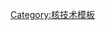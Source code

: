{{Navbox
|name  = Fusion experiments
|state = {{{state|autocollapse}}}
|title = [[聚变实验列表|约束核聚變實驗裝置]]
|listclass = hlist
|groupstyle = line-height:1.2em;
|liststyle  = background:white; line-height:1.5em;

|group1 = [[磁约束聚变|磁约束]]
|list1  = {{Navbox subgroup
 |groupstyle = width:8em;
 |liststyle  = width:auto;line-height:1.5em;

 |group1 = [[托卡马克]]
 |list1  = {{Navbox subgroup
  |groupstyle = width:6em; font-weight:normal;
  |liststyle  = width:auto;line-height:1.2em;
  |group1 = 國際
  |list1  =
* [[国际热核聚变实验反应堆|ITER]]
* {{tsl|en|DEMOnstration_Power_Station||DEMO}}
*{{le|PROTO(聚变反应堆)|PROTO (fusion reactor)}}

  |group2 = 美洲
  |list2  = 
* {{flagicon|CAN}} {{tsl|en|Plasma Physics Laboratory (Saskatchewan)||STOR-M}}
* {{flagicon|USA}} {{tsl|en|Alcator C-Mod||Alcator C-Mod}}
* {{tsl|en|DIII-D (fusion reactor)||DIII-D}}
* {{tsl|en|SPARC (tokamak)||SPARC}}
* {{tsl|en|Electric Tokamak||ET}}
* {{tsl|en|Lithium Tokamak Experiment||LTX}}
* {{tsl|en|National Spherical Torus Experiment Upgrade||NSTX-U}}
* {{tsl|en|Pegasus Toroidal Experiment||Pegasus}}
* [[Princeton Beta Experiment-Modified|PBX-M]]
* [[Texas Experimental Tokamak|TEXT]]
* {{tsl|en|Tokamak Fusion Test Reactor||TFTR}}
* {{flagicon|BRA}}{{tsl|en|ETE_(tokamak)||ETE}}
* {{flagicon|MEX}}[[Novillo Tokamak|Novillo]]

  |group3 = 亞洲和澳洲
  |list3  = 
* {{flagicon|AUS}} [[LT-1]]
* {{flagicon|CHN}} [[CT-6 (tokamak)|CT-6]]
* [[CFETR]]
* [[全超导托卡马克核聚变实验装置|EAST]]
* [[HL-1]]([[HL-1M|M]])
* [[HL-2A]]
* [[中国环流器二号M|HL-2M]]
* [[HT-6]]([[HT-6B|B]], [[HT-6M|M]])
* [[合肥托卡马克7号|HT-7]]([[先进超导托卡马克实验装置|U]])
* [[KT-5]]
* [[SUNIST]]
* {{flagicon|IND}} {{tsl|en|ADITYA (tokamak)||ADITYA}}
* {{tsl|en|SST-1 (tokamak)||SST-1}}
* {{flagicon|IRI}} [[IR-T1]] 
* {{flagicon|JPN}} [[JT-60]]
* [[Q-shu University Experiment with Steady State Spherical Tokamak|QUEST]]
* {{flagicon|KAZ}} [[Kazakhstan Tokamak for Material testing|KTM]]
* {{flagicon|PAK}} {{tsl|en|GLAST (tokamak)||GLAST}}
* {{flagicon|ROK}} [[KSTAR]]
* [[KDEMO]]

  |group4 =歐洲
  |list4  = 
* {{flagicon|EU}} [[Joint European Torus|JET]]
* {{flagicon|CZE}} {{tsl|en|COMPASS tokamak || COMPASS}}
* [[GOLEM tokamak | GOLEM]]
* {{flagicon|ESP}} [[TJ-I]]
* {{flagicon|FRA}} {{tsl|en|WEST (formerly Tore Supra)||WEST (Tore Supra)}}
* {{tsl|en|Tokamak de Fontenay aux Roses||TFR}}
* {{flagicon|GER}} {{tsl|en|ASDEX Upgrade||ASDEX Upgrade}}
* [[TEXTOR]]
* {{flagicon|ITA}} {{tsl|en|Frascati Tokamak Upgrade||FTU}}
* {{tsl|en|IGNITOR||IGNITOR}}
* {{flagicon|NLD}} [[Rijnhuizen Tokamak Project|RTP]]
* {{flagicon|PRT}} {{tsl|en|ISTTOK||ISTTOK}}
* {{flagicon|RUS}} [[T-3 (reactor)|T-3]]
* [[T-4 (reactor)|T-4]]
* [[T-10 (reactor)|T-10]]
* {{tsl|en|T-15 (reactor)||T-15}}
* {{flagicon|SUI}} {{tsl|en|Tokamak à configuration variable||TCV}}
* {{flagicon|UK}} {{tsl|en|Small Tight Aspect Ratio Tokamak||START}}
* {{tsl|en|Mega Ampere Spherical Tokamak||MAST}}
* {{tsl|en|MAST-Upgrade||MAST-U}}
  }}

 |group2 = [[仿星器]]
 |list2  = {{Navbox subgroup
  |groupstyle = width:6em; font-weight:normal;
  |liststyle  = width:auto;line-height:1.2em;

  |group1 = 美洲
  |list1  =
* {{flagicon|USA}} [[Advanced Toroidal Facility|ATF]]
* [[Compact Auburn Torsatron|CAT]]
* {{tsl|en|Helically Symmetric Experiment||HSX}}
* {{tsl|en|National Compact Stellarator Experiment||NCSX}}
* [[Quasi-Poloidal Stellarator|QPS]]

  |group2 = 亞洲和澳洲
  |list2  =
* {{flagicon|AUS}} {{tsl|en|H-1NF||H-1NF}}
* {{flagicon|CHN}} [[Lingyun (stellarator)|Lingyun]]
* {{flagicon|JPN}} [[Compact Helical System|CHS]]
* [[Heliotron J]]
* {{tsl|en|Large Helical Device||LHD}}
* [[TU-Heliac]]

  |group3 =歐洲
  |list3  =
* {{flagicon|ESP}} [[UST-1]]
* [[UST-2]]
* [[TJ-IU]] 
* {{tsl|en|TJ-II||TJ-II}} 
* {{flagicon|GER}} [[TJ-K]]
* [[WEGA (stellarator)|WEGA]]
* [[Wendelstein 7-AS|W7-AS]]
* [[文德尔施泰因7-X|W7-X]]
* {{flagicon|UKR}} {{tsl|en|Uragan-1||Uragan-1}}
* [[Uragan-2]]({{link-uk|Uragan-2M|Ураган-2М}})
* [[Uragan-3]]({{link-uk|Uragan-3M|Ураган-3М}})
  }}

 |group3 = {{tsl|en|Reversed field pinch||反场箍缩}}
 |list3  = 
* {{flagicon|ITA}} {{tsl|en|Reversed-Field eXperiment||RFX}}
* {{flagicon|JPN}} [[TPE-RX]]
* {{flagicon|SWE}} [[EXTRAP T2R]]
* {{flagicon|USA}} {{tsl|en|Madison Symmetric Torus||MST}}

 |group4 = 其他
 |list4  = 
* {{flagicon|CAN}} {{tsl|en|General Fusion||MTF}}
* {{flagicon|USA}} [[Levitated dipole|LDX]]
* {{tsl|en|Sustained Spheromak Physics Experiment||SSPX}}
* {{tsl|en|Mirror Fusion Test Facility||MFTF}}
* [[Maryland Centrifugal Experiment|MCX]]
* {{tsl|en|Polywell||Polywell}}
* {{tsl|en|Dense plasma focus||Dense plasma focus}}
* {{flagicon|UK}} {{tsl|en|ZETA (fusion reactor)||ZETA}}
 }}

|group2 = [[惯性约束聚变|惯性约束]]
|list2  = {{Navbox subgroup
 |groupstyle = width:8em;
 |liststyle  = width:auto;line-height:1.5em;

 |group1 = 雷射
 |list1  = {{Navbox subgroup
  |groupstyle = width:6em; font-weight:normal;
  |liststyle  = width:auto;line-height:1.2em;
  |group1 = 美洲
  |list1  = 
* {{flagicon|USA}} [[國家點火設施|NIF]]
* {{tsl|en|Laboratory for Laser Energetics||OMEGA}}
* {{tsl|en|Nova (laser)||Nova}}
* {{tsl|en|Nike laser||Nike}}
* {{tsl|en|Shiva laser||Shiva}}
* {{tsl|en|Argus laser||Argus}}
* {{tsl|en|Cyclops laser||Cyclops}}
* {{tsl|en|Janus laser||Janus}}
* {{tsl|en|Long path laser||Long path}}

  |group2 = 亞洲
  |list2  = 
* {{flagicon|CHN}} [[Shenguang-I|SG-I]]
* [[Shenguang-II|SG-II]]
* [[Shenguang-III|SG-III]]
* [[Shenguang-IV|SG-IV]]
* {{flagicon|JPN}} {{tsl|en|GEKKO XII||GEKKO XII}}

  |group3 =歐洲
  |list3  = 
* {{flagicon|EU}} {{tsl|en|HiPER||HiPER}}
* {{flagicon|CZE}} {{tsl|en|Asterix IV laser||Asterix IV (PALS)}}
* {{flagicon|FRA}} {{tsl|en|Laser Mégajoule||LMJ}}
* {{tsl|en|LULI2000||LULI2000}}
* {{flagicon|RUS}} {{tsl|en|ISKRA lasers||ISKRA}}
* {{flagicon|UK}} {{tsl|en|Vulcan laser||Vulcan}} 
  }}

 |group2 = 非雷射
 |list2  = 
* {{flagicon|CHN}} [[Qiangguang-1]]
* [[Primary Test Stand|PTS]]
* {{flagicon|USA}} [[Z脉冲功率设施|Z pinch]]
* {{tsl|en|PACER (fusion)||PACER}}

 }}

|group3 = 其他实验装置
|list3 = [[国际聚变材料放射测试设施|IFMIF]]

}}<noinclude>
[[Category:核技术模板]]
</noinclude>